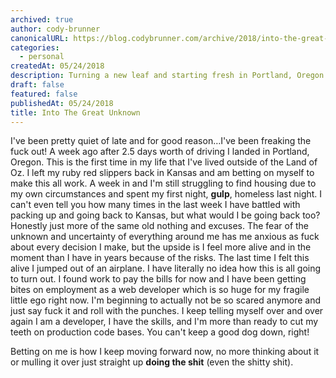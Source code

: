 ```yaml
---
archived: true
author: cody-brunner
canonicalURL: https://blog.codybrunner.com/archive/2018/into-the-great-unknown
categories:
  - personal
createdAt: 05/24/2018
description: Turning a new leaf and starting fresh in Portland, Oregon.
draft: false
featured: false
publishedAt: 05/24/2018
title: Into The Great Unknown
---
```



I've been pretty quiet of late and for good reason…I've been freaking the fuck out! A week ago after 2.5 days worth of driving I landed in Portland, Oregon. This is the first time in my life that I've lived outside of the Land of Oz. I left my ruby red slippers back in Kansas and am betting on myself to make this all work. A week in and I'm still struggling to find housing due to my own circumstances and spent my first night, **gulp**, homeless last night. I can't even tell you how many times in the last week I have battled with packing up and going back to Kansas, but what would I be going back too? Honestly just more of the same old nothing and excuses. The fear of the unknown and uncertainty of everything around me has me anxious as fuck about every decision I make, but the upside is I feel more alive and in the moment than I have in years because of the risks. The last time I felt this alive I jumped out of an airplane. I have literally no idea how this is all going to turn out. I found work to pay the bills for now and I have been getting bites on employment as a web developer which is so huge for my fragile little ego right now. I'm beginning to actually not be so scared anymore and just say fuck it and roll with the punches. I keep telling myself over and over again I am a developer, I have the skills, and I'm more than ready to cut my teeth on production code bases. You can't keep a good dog down, right!

Betting on me is how I keep moving forward now, no more thinking about it or mulling it over just straight up **doing the shit** (even the shitty shit).

<Signature />
